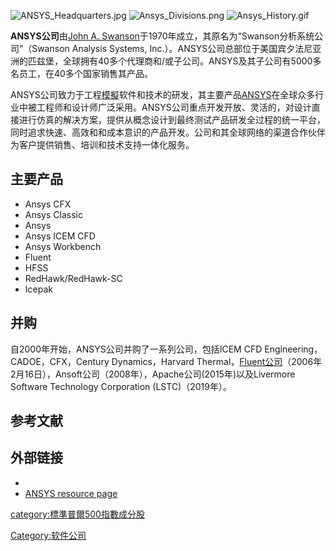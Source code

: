 {{Infobox_Company
|company_name    = ANSYS公司
|company_name_en = ANSYS, Inc.
|company_type   = [[上市公司|上市公司]]（{{nasdaq|ANSS}}）
|company_logo   = [[File:ANSYS_logo.png|250px]]
|foundation     = 1970年
|location       = {{flagicon|USA}} [[美国|美国]][[宾夕法尼亚州|宾夕法尼亚州]][[卡农斯堡|卡农斯堡]]（Canonsburg）
|key_people     = [[Peter_J._Smith|Peter J. Smith]], 主席<br />[[James_E._Cashman,_III|James E. Cashman, III]], 总裁及CEO
|industry       = [[电脑软件|电脑软件]]
|products         = [[ANSYS|ANSYS Multiphysics]]<br /> [[ANSYS|ANSYS CFX]]<br /> [[ANSYS|ANSYS FLUENT]]<br /> [[ANSYS|ANSYS Workbench]]<br /> [[HFSS|HFSS]]<br/>（参见[[#主要产品|主要产品]]）
|num_employees    = 约1,600 (2010) 
| market cap       = [[美元|US$]]38亿<ref name=zenobank>{{cite web |url=http://www.zenobank.com/index.php?symbol=ANSS&page=quotesearch |title=Company Profile for ANSYS Inc (ANSS) |accessdate=2008-10-20 |archive-url=https://web.archive.org/web/20090325152740/http://www.zenobank.com/index.php?symbol=ANSS&page=quotesearch |archive-date=2009-03-25 |dead-url=yes }}</ref>
| revenue = {{profit}}[[美元|US$]]5.17亿 <small>(''FY 2009'')</small><ref name = 2009IncomeStatmenent/>
| net_income = {{profit}}[[美元|US$]]1.16亿 <small>(''FY 2009'')</small><ref name = 2009IncomeStatmenent>[[wikinvest:stock/ANSYS_(ANSS)/Data/Income_Statement|ANSYS (ANSS) annual SEC income statement filing via Wikinvest.]]</ref>
| assets = {{increase}}[[美元|US$]]19.2亿 <small>(''FY 2009'')</small><ref name = 2009BalanceSheet/>
| equity = {{increase}}[[美元|US$]]13.1亿 <small>(''FY 2009'')</small><ref name = 2009BalanceSheet/>
| operating_income ={{increase}}[[美元|US$]]1.83亿 <small>(''FY 2009'')</small><ref name = 2009BalanceSheet>[[wikinvest:stock/ANSYS_(ANSS)/Data/Balance_Sheet|ANSYS (ANSS) annual SEC balance sheet filing via Wikinvest.]]</ref>
|homepage= [http://www.ansys.com/ www.ansys.com]
}}
[[Image:ANSYS_Headquarters.jpg|thumb]]
[[Image:Ansys_Divisions.png|thumb]]
[[Image:Ansys_History.gif|thumb]]

'''ANSYS公司'''由[[John_A._Swanson|John A. Swanson]]于1970年成立，其原名为“Swanson分析系统公司”（Swanson Analysis Systems, Inc.）。ANSYS公司总部位于美国宾夕法尼亚洲的匹兹堡，全球拥有40多个代理商和/或子公司。ANSYS及其子公司有5000多名员工，在40多个国家销售其产品。

ANSYS公司致力于工程[[模擬|模擬]]软件和技术的研发，其主要产品[[ANSYS|ANSYS]]在全球众多行业中被工程师和设计师广泛采用。ANSYS公司重点开发开放、灵活的，对设计直接进行仿真的解决方案，提供从概念设计到最终测试产品研发全过程的统一平台，同时追求快速、高效和和成本意识的产品开发。公司和其全球网络的渠道合作伙伴为客户提供销售、培训和技术支持一体化服务。

==主要产品==
* Ansys CFX
* Ansys Classic
* Ansys {{link-en|HFSS|HFSS}}
* Ansys ICEM CFD
* Ansys Workbench
* Fluent
* HFSS
* RedHawk/RedHawk-SC
* Icepak

==并购==
自2000年开始，ANSYS公司并购了一系列公司，包括ICEM CFD Engineering，CADOE，CFX，Century Dynamics，Harvard Thermal，[[Fluent公司|Fluent公司]]（2006年2月16日），Ansoft公司（2008年），Apache公司(2015年)以及Livermore Software Technology Corporation (LSTC)（2019年）。

==参考文献==
{{reflist}}

==外部链接==
* {{official|http://www.ansys.com}}
* [http://ansys.net/ ANSYS resource page]{{Wayback|url=http://ansys.net/ |date=20101228235917 }}

{{CAE software}}

[[Category:软件公司|Category:软件公司]]
[[category:標準普爾500指數成分股|category:標準普爾500指數成分股]]